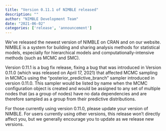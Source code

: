 ```yaml
---
title: "Version 0.11.1 of NIMBLE released"
description: ""
author: "NIMBLE Development Team"
date: "2021-06-02"
categories: ['release', 'announcement']
---
```


We’ve released the newest version of NIMBLE on CRAN and on our website. NIMBLE is a system for building and sharing analysis methods for statistical models, especially for hierarchical models and computationally-intensive methods (such as MCMC and SMC).

Version 0.11.1 is a bug fix release, fixing a bug that was introduced in Version 0.11.0 (which was released on April 17, 2021) that affected MCMC sampling in MCMCs using the “posterior_predictive_branch” sampler introduced in version 0.11.0. This sampler would be listed by name when the MCMC configuration object is created and would be assigned to any set of multiple nodes that (as a group of nodes) have no data dependencies and are therefore sampled as a group from their predictive distributions.

For those currently using version 0.11.0, please update your version of NIMBLE. For users currently using other versions, this release won’t directly affect you, but we generally encourage you to update as we release new versions.